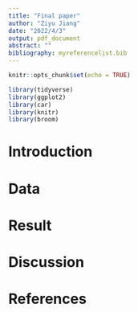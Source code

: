 ```yaml
---
title: "Final paper"
author: "Ziyu Jiang"
date: "2022/4/3"
output: pdf_document
abstract: ""
bibliography: myreferencelist.bib
---
```


```r
knitr::opts_chunk$set(echo = TRUE)
```

```r
library(tidyverse)
library(ggplot2)
library(car)
library(knitr)
library(broom)
```

# Introduction

# Data

# Result

# Discussion

# References










